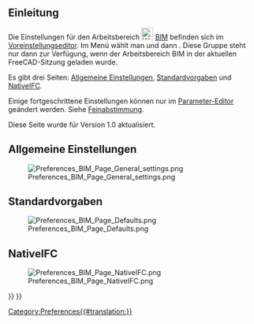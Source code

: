 <languages/>

{{Docnav/de
|[[BIM_TogglePanels|AnzeigenUmschalten]]
|[[NativeIFC/de|NativeIFC]]
|[[BIM_Workbench/de|BIM]]
|IconL=BIM_TogglePanels.svg
|IconR=
|IconC=Workbench_BIM.svg
}}

{{TOCright}}

<span id="Introduction"></span>
==Einleitung==

Die Einstellungen für den Arbeitsbereich [[Image:Workbench_BIM.svg|24px]] [[BIM_Workbench/de|BIM]] befinden sich im [[Preferences_Editor/de|Voreinstellungseditor]]. Im Menü wählt man {{MenuCommand|Bearbeiten → Einstellungen...}} und dann {{MenuCommand| [[Image:Workbench_BIM.svg|16px]]BIM}}. Diese Gruppe steht nur dann zur Verfügung, wenn der Arbeitsbereich BIM in der aktuellen FreeCAD-Sitzung geladen wurde.

Es gibt drei Seiten: [[#Allgemeine_Einstellungen|Allgemeine Einstellungen]], [[#Standardvorgaben|Standardvorgaben]] und [[#NativeIFC|NativeIFC]].

Einige fortgeschrittene Einstellungen können nur im [[Std_DlgParameter/de|Parameter-Editor]] geändert werden. Siehe [[Fine-tuning/de#Arbeitsbereich BIM|Feinabstimmung]].

Diese Seite wurde für Version 1.0 aktualisiert.

<span id="General_settings"></span>
== Allgemeine Einstellungen ==

[[Image:Preferences_BIM_Page_General_settings.png]]

<span id="Defaults"></span>
== Standardvorgaben ==

[[Image:Preferences_BIM_Page_Defaults.png]]

<span id="NativeIFC"></span>
==NativeIFC==

[[Image:Preferences_BIM_Page_NativeIFC.png]]


{{Docnav/de
|[[BIM_TogglePanels|AnzeigenUmschalten]]
|[[NativeIFC/de|NativeIFC]]
|[[BIM_Workbench/de|BIM]]
|IconL=BIM_TogglePanels.svg
|IconR=
|IconC=Workbench_BIM.svg
}}

{{BIM_Tools_navi{{#translation:}}}}
{{Userdocnavi{{#translation:}}}}
[[Category:Preferences{{#translation:}}]]